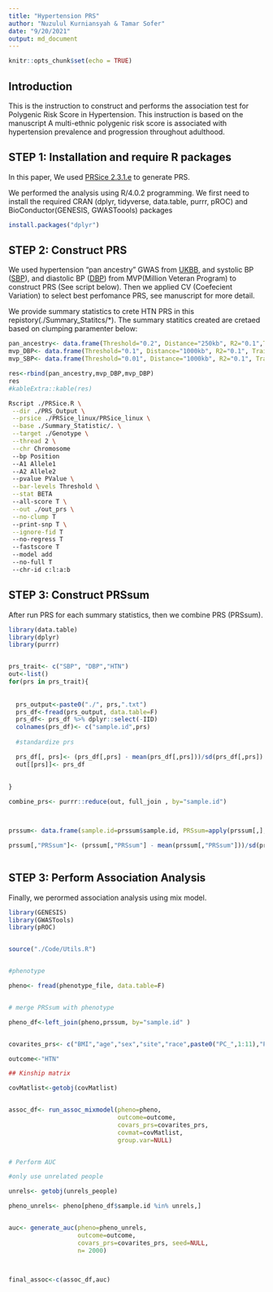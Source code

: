 ```yaml
---
title: "Hypertension PRS"
author: "Nuzulul Kurniansyah & Tamar Sofer"
date: "9/20/2021"
output: md_document
---
```


```r
knitr::opts_chunk$set(echo = TRUE)
```

## Introduction

This is the instruction to construct and performs the association test for Polygenic Risk Score in Hypertension. This instruction is based on the manuscript A multi-ethnic polygenic risk score is associated with hypertension prevalence and progression throughout adulthood.


## STEP 1: Installation and require R packages

In this paper, We used [PRSice 2.3.1.e](https://www.prsice.info "PRSice 2.3.1.e") to generate PRS. 

We performed the analysis using R/4.0.2 programming. We first need to install the required CRAN (dplyr, tidyverse, data.table, purrr, pROC) and BioConductor(GENESIS, GWASToools) packages

```r

install.packages("dplyr")

```


## STEP 2: Construct PRS

We used hypertension “pan ancestry” GWAS from [UKBB](https://pan.ukbb.broadinstitute.org), and systolic BP ([SBP](https://pubmed.ncbi.nlm.nih.gov/30578418/)), and diastolic BP ([DBP](https://pubmed.ncbi.nlm.nih.gov/30578418/)) from MVP(Million Veteran Program) to construct PRS (See script below). Then we applied CV (Coefecient Variation) to select best perfomance PRS, see manuscript for more detail. 

We provide summary statistics to crete HTN PRS in this repistory(./Summary_Statitcs/*). The summary statitics created are cretaed based on clumping paramenter below:

```r
pan_ancestry<- data.frame(Threshold="0.2", Distance="250kb", R2="0.1",Trait="HTN", Study="Pan-UKBB", Topmed_mean=4.46e-06, Topmed_sd=4.07e-06)
mvp_DBP<- data.frame(Threshold="0.1", Distance="1000kb", R2="0.1", Trait="DBP",Study="MVP",Topmed_mean=-4.95e-04, Topmed_sd=2.63e-04)
mvp_SBP<- data.frame(Threshold="0.01", Distance="1000kb", R2="0.1", Trait="SBP",Study="MVP",Topmed_mean=-4.63e-03, Topmed_sd=1.11e-03)

res<-rbind(pan_ancestry,mvp_DBP,mvp_DBP)
res
#kableExtra::kable(res)

```




```bash


Rscript ./PRSice.R \
 --dir ./PRS_Output \
 --prsice ./PRSice_linux/PRSice_linux \
 --base ./Summary_Statistic/. \
 --target ./Genotype \
 --thread 2 \
 --chr Chromosome 
 --bp Position 
 --A1 Allele1 
 --A2 Allele2 
 --pvalue PValue \
 --bar-levels Threshold \
 --stat BETA 
 --all-score T \
 --out ./out_prs \
 --no-clump T
 --print-snp T \
 --ignore-fid T 
 --no-regress T 
 --fastscore T 
 --model add 
 --no-full T 
 --chr-id c:l:a:b


```



## STEP 3: Construct PRSsum

After run PRS for each summary statistics, then we combine PRS (PRSsum).

```r
library(data.table)
library(dplyr)
library(purrr)


prs_trait<- c("SBP", "DBP","HTN")
out<-list()
for(prs in prs_trait){
  
  
  prs_output<-paste0("./", prs,".txt")
  prs_df<-fread(prs_output, data.table=F)
  prs_df<- prs_df %>% dplyr::select(-IID)
  colnames(prs_df)<- c("sample.id",prs)
  
  #standardize prs

  prs_df[, prs]<- (prs_df[,prs] - mean(prs_df[,prs]))/sd(prs_df[,prs])
  out[[prs]]<- prs_df
  
  
}

combine_prs<- purrr::reduce(out, full_join , by="sample.id")



prssum<- data.frame(sample.id=prssum$sample.id, PRSsum=apply(prssum[,], 1, sum))

prssum[,"PRSsum"]<- (prssum[,"PRSsum"] - mean(prssum[,"PRSsum"]))/sd(prssum[,"PRSsum"])



```

## STEP 3: Perform Association Analysis

Finally, we perormed association analysis using mix model.

```r

library(GENESIS)
library(GWASTools)
library(pROC)


source("./Code/Utils.R")


#phenotype

pheno<- fread(phenotype_file, data.table=F)


# merge PRSsum with phenotype

pheno_df<-left_join(pheno,prssum, by="sample.id" )


covarites_prs<- c("BMI","age","sex","site","race",paste0("PC_",1:11),"PRSsum")

outcome<-"HTN"

## Kinship matrix

covMatlist<-getobj(covMatlist)


assoc_df<- run_assoc_mixmodel(pheno=pheno,
                              outcome=outcome,
                              covars_prs=covarites_prs, 
                              covmat=covMatlist,
                              group.var=NULL)


# Perform AUC

#only use unrelated people

unrels<- getobj(unrels_people)

pheno_unrels<- pheno[pheno_df$sample.id %in% unrels,]


auc<- generate_auc(pheno=pheno_unrels,
                   outcome=outcome,
                   covars_prs=covarites_prs, seed=NULL,
                   n= 2000)



final_assoc<-c(assoc_df,auc)


```











